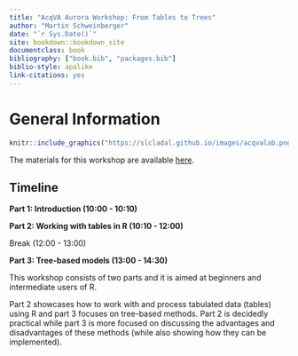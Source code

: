 ```yaml
--- 
title: "AcqVA Aurora Workshop: From Tables to Trees"
author: "Martin Schweinberger"
date: "`r Sys.Date()`"
site: bookdown::bookdown_site
documentclass: book
bibliography: ["book.bib", "packages.bib"]
biblio-style: apalike
link-citations: yes
---
```


# General Information

```r
knitr::include_graphics("https://slcladal.github.io/images/acqvalab.png")
```

The materials for this workshop are available [here](https://martinschweinberger.github.io/acqvatabletree/).

## Timeline {-}

**Part 1: Introduction (10:00 - 10:10)**

**Part 2: Working with tables in R (10:10 - 12:00)**

Break (12:00 - 13:00)

**Part 3: Tree-based models (13:00 - 14:30)**

This workshop consists of two parts and it is aimed at beginners and intermediate users of R.

Part 2 showcases how to work with and process tabulated data (tables) using R and part 3 focuses on tree-based methods. Part 2 is decidedly practical while part 3 is more focused on discussing the advantages and disadvantages of these methods (while also showing how they can be implemented). 

